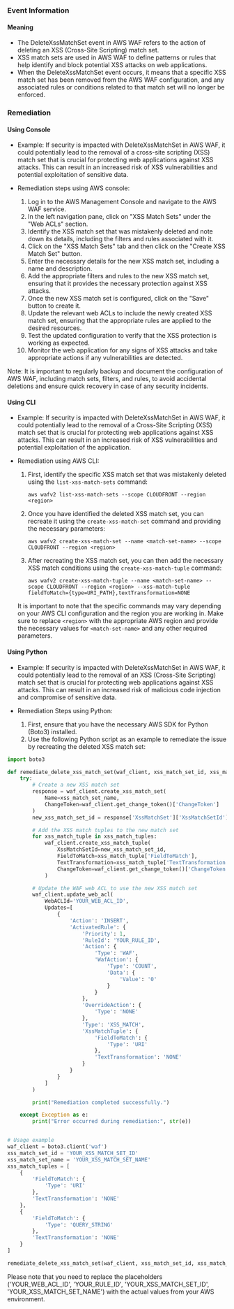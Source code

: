 
### Event Information

#### Meaning

- The DeleteXssMatchSet event in AWS WAF refers to the action of deleting an XSS (Cross-Site Scripting) match set.
- XSS match sets are used in AWS WAF to define patterns or rules that help identify and block potential XSS attacks on web applications.
- When the DeleteXssMatchSet event occurs, it means that a specific XSS match set has been removed from the AWS WAF configuration, and any associated rules or conditions related to that match set will no longer be enforced.

### Remediation

#### Using Console

- Example: If security is impacted with DeleteXssMatchSet in AWS WAF, it could potentially lead to the removal of a cross-site scripting (XSS) match set that is crucial for protecting web applications against XSS attacks. This can result in an increased risk of XSS vulnerabilities and potential exploitation of sensitive data.

- Remediation steps using AWS console:
  1. Log in to the AWS Management Console and navigate to the AWS WAF service.
  2. In the left navigation pane, click on "XSS Match Sets" under the "Web ACLs" section.
  3. Identify the XSS match set that was mistakenly deleted and note down its details, including the filters and rules associated with it.
  4. Click on the "XSS Match Sets" tab and then click on the "Create XSS Match Set" button.
  5. Enter the necessary details for the new XSS match set, including a name and description.
  6. Add the appropriate filters and rules to the new XSS match set, ensuring that it provides the necessary protection against XSS attacks.
  7. Once the new XSS match set is configured, click on the "Save" button to create it.
  8. Update the relevant web ACLs to include the newly created XSS match set, ensuring that the appropriate rules are applied to the desired resources.
  9. Test the updated configuration to verify that the XSS protection is working as expected.
  10. Monitor the web application for any signs of XSS attacks and take appropriate actions if any vulnerabilities are detected.

Note: It is important to regularly backup and document the configuration of AWS WAF, including match sets, filters, and rules, to avoid accidental deletions and ensure quick recovery in case of any security incidents.

#### Using CLI

- Example: If security is impacted with DeleteXssMatchSet in AWS WAF, it could potentially lead to the removal of a Cross-Site Scripting (XSS) match set that is crucial for protecting web applications against XSS attacks. This can result in an increased risk of XSS vulnerabilities and potential exploitation of the application.

- Remediation using AWS CLI:
  1. First, identify the specific XSS match set that was mistakenly deleted using the `list-xss-match-sets` command:
     ```
     aws wafv2 list-xss-match-sets --scope CLOUDFRONT --region <region>
     ```

  2. Once you have identified the deleted XSS match set, you can recreate it using the `create-xss-match-set` command and providing the necessary parameters:
     ```
     aws wafv2 create-xss-match-set --name <match-set-name> --scope CLOUDFRONT --region <region>
     ```

  3. After recreating the XSS match set, you can then add the necessary XSS match conditions using the `create-xss-match-tuple` command:
     ```
     aws wafv2 create-xss-match-tuple --name <match-set-name> --scope CLOUDFRONT --region <region> --xss-match-tuple fieldToMatch={type=URI_PATH},textTransformation=NONE
     ```

  It is important to note that the specific commands may vary depending on your AWS CLI configuration and the region you are working in. Make sure to replace `<region>` with the appropriate AWS region and provide the necessary values for `<match-set-name>` and any other required parameters.

#### Using Python

- Example: If security is impacted with DeleteXssMatchSet in AWS WAF, it could potentially lead to the removal of an XSS (Cross-Site Scripting) match set that is crucial for protecting web applications against XSS attacks. This can result in an increased risk of malicious code injection and compromise of sensitive data.

- Remediation Steps using Python:
  1. First, ensure that you have the necessary AWS SDK for Python (Boto3) installed.
  2. Use the following Python script as an example to remediate the issue by recreating the deleted XSS match set:

```python
import boto3

def remediate_delete_xss_match_set(waf_client, xss_match_set_id, xss_match_set_name, xss_match_tuples):
    try:
        # Create a new XSS match set
        response = waf_client.create_xss_match_set(
            Name=xss_match_set_name,
            ChangeToken=waf_client.get_change_token()['ChangeToken']
        )
        new_xss_match_set_id = response['XssMatchSet']['XssMatchSetId']

        # Add the XSS match tuples to the new match set
        for xss_match_tuple in xss_match_tuples:
            waf_client.create_xss_match_tuple(
                XssMatchSetId=new_xss_match_set_id,
                FieldToMatch=xss_match_tuple['FieldToMatch'],
                TextTransformation=xss_match_tuple['TextTransformation'],
                ChangeToken=waf_client.get_change_token()['ChangeToken']
            )

        # Update the WAF web ACL to use the new XSS match set
        waf_client.update_web_acl(
            WebACLId='YOUR_WEB_ACL_ID',
            Updates=[
                {
                    'Action': 'INSERT',
                    'ActivatedRule': {
                        'Priority': 1,
                        'RuleId': 'YOUR_RULE_ID',
                        'Action': {
                            'Type': 'WAF',
                            'WafAction': {
                                'Type': 'COUNT',
                                'Data': {
                                    'Value': '0'
                                }
                            }
                        },
                        'OverrideAction': {
                            'Type': 'NONE'
                        },
                        'Type': 'XSS_MATCH',
                        'XssMatchTuple': {
                            'FieldToMatch': {
                                'Type': 'URI'
                            },
                            'TextTransformation': 'NONE'
                        }
                    }
                }
            ]
        )

        print("Remediation completed successfully.")

    except Exception as e:
        print("Error occurred during remediation:", str(e))


# Usage example
waf_client = boto3.client('waf')
xss_match_set_id = 'YOUR_XSS_MATCH_SET_ID'
xss_match_set_name = 'YOUR_XSS_MATCH_SET_NAME'
xss_match_tuples = [
    {
        'FieldToMatch': {
            'Type': 'URI'
        },
        'TextTransformation': 'NONE'
    },
    {
        'FieldToMatch': {
            'Type': 'QUERY_STRING'
        },
        'TextTransformation': 'NONE'
    }
]

remediate_delete_xss_match_set(waf_client, xss_match_set_id, xss_match_set_name, xss_match_tuples)
```

Please note that you need to replace the placeholders ('YOUR_WEB_ACL_ID', 'YOUR_RULE_ID', 'YOUR_XSS_MATCH_SET_ID', 'YOUR_XSS_MATCH_SET_NAME') with the actual values from your AWS environment.

